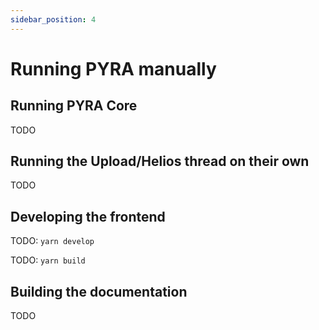 ```yaml
---
sidebar_position: 4
---
```


# Running PYRA manually

## Running PYRA Core

TODO

## Running the Upload/Helios thread on their own

TODO

## Developing the frontend

TODO: `yarn develop`

TODO: `yarn build`

## Building the documentation

TODO
